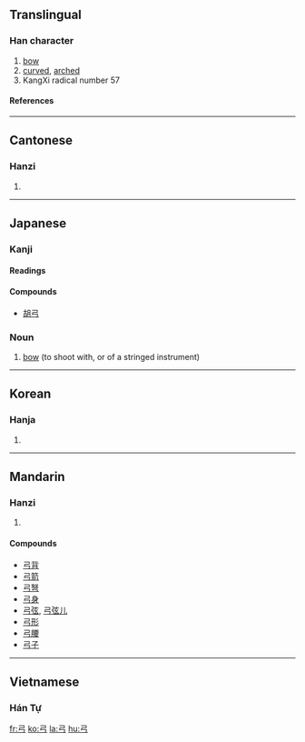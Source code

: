 ==Translingual==
{{Han stroke|[[Image:弓-order.gif]]}}
===Han character===
{{Han char|rn=57|rad=弓|as=00|sn=3|four=1720<sub>7</sub>|canj=弓 (N)}}
# [[bow]]
# [[curved]], [[arched]]
# KangXi radical number 57
====References====
{{Han ref|kx=0356.010|dkj=09692|dj=0671.220|hdz=20987.110|uh=5F13|ud=24339|bh=A47D|bd=42109}}
----
==Cantonese==
===Hanzi===
{{yue-hanzi|jyut=[[gung1]]|y=[[gung1]]}}
# {{defn|Cantonese}}
----
==Japanese==
===Kanji===
{{ja-kanji|grade=2|rs=弓00}}
====Readings====
{{ja-readings|on=[[きゅう]] (kyū)|kun=[[ゆみ]] (yumi)}}

====Compounds====
*[[胡弓]]

===Noun===
{{ja-noun|k|hira=ゆみ|rom=yumi}}
# [[bow]] (to shoot with, or of a stringed instrument)

----
==Korean==
===Hanja===
{{ko-hanja|hangeul=궁|eumhun=활|rv=gung|mr=kung|y=kwung}}
# {{defn|Korean}}
----
==Mandarin==
===Hanzi===
{{cmn-hanzi|pin=[[gōng]] (gong1)|wg=kung<sup>1</sup>}}
# {{defn|Mandarin}}

====Compounds====
*[[弓背]]
*[[弓箭]]
*[[弓弩]]
*[[弓身]]
*[[弓弦]], [[弓弦儿]]
*[[弓形]]
*[[弓腰]]
*[[弓子]]

----
==Vietnamese==
===Hán Tự===
{{vi-hantu|cung}}

[[fr:弓]]
[[ko:弓]]
[[la:弓]]
[[hu:弓]]